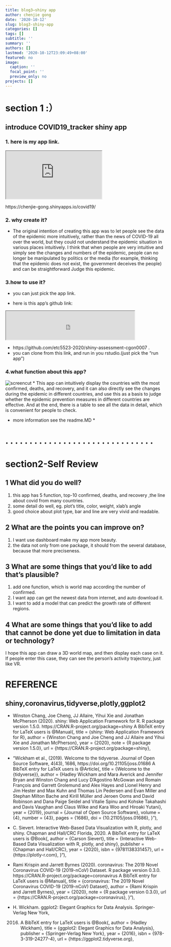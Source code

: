 ```yaml
---
title: blog3—shiny app
author: chenjie gong
date: '2020-10-12'
slug: blog3-shiny-app
categories: []
tags: []
subtitle: ''
summary: ''
authors: []
lastmod: '2020-10-12T23:09:49+08:00'
featured: no
image: 
  caption: ''
  focal_point: ''
  preview_only: no
projects: []
---
```

# section 1 :）
## introduce COVID19_tracker shiny app
### 1. here is my app link.
<iframe src="https://chenjie-gong.shinyapps.io/covid19/" ></iframe>
https://chenjie-gong.shinyapps.io/covid19/

### 2. why create it?
* The original intention of creating this app was to let people see the data of the epidemic more intuitively, rather than the news of COVID-19 all over the world, but they could not understand the epidemic situation in various places intuitively. I think that when people are very intuitive and simply see the changes and numbers of the epidemic, people can no longer be manipulated by politics or the media (for example, thinking that the epidemic does not exist, the government deceives the people) and can be straightforward Judge this epidemic.

### 3.how to use it?
* you can just pick the app link.

* here is this app's github link:

<iframe src="https://github.com/search?q=cgon0007" width="80%" height="90"></iframe>

* https://github.com/etc5523-2020/shiny-assessment-cgon0007 .
* you can clone from this link, and run in you rstudio.(just pick the "run app")

### 4.what function about this app?
![screencut](/post/2020-10-12-blog3-shiny-app.en_files/shinycut.png)
* This app can intuitively display the countries with the most confirmed, deaths, and recovery, and it can also directly see the changes during the epidemic in different countries, and use this as a basis to judge whether the epidemic prevention measures in different countries are effective.
And at the end, there is a table to see all the data in detail, which is convenient for people to check.

* more information see the readme.MD *
   
# . . . . . . . . . . . . . . . . . . . . . . . . . . . . . . . 

# section2-Self Review
## 1 What did you do well?
1. this app has 5 function, top-10 confirmed, deaths, and recovery ,the line about covid from many countries.
2. some detail do well, eg. plot's title, color, weight, xlab's angle
3. good choice about plot type, bar and line are very vivid and readable.

## 2 What are the points you can improve on?
1. I want use dashboard make my app more beauty.
2. the data not only from one package, it should from the several database, because that more preciseness.

## 3 What are some things that you’d like to add that’s plausible?
1. add one function, which is world map according the number of confirmed. 
2. I want app can get the newest data from internet, and auto download it.
3. I want to add a model that can predict the growth rate of different regions.

## 4 What are some things that you’d like to add that cannot be done yet due to limitation in data or technology?
I hope this app can draw a 3D world map, and then display each case on it. If people enter this case, they can see the person's activity trajectory, just like VR.


# REFERENCE
## shiny,coronavirus,tidyverse,plotly,ggplot2
* Winston Chang, Joe Cheng, JJ Allaire, Yihui Xie and Jonathan McPherson (2020). shiny:
  Web Application Framework for R. R package version 1.5.0.
  https://CRAN.R-project.org/package=shiny
A BibTeX entry for LaTeX users is
  @Manual{,
    title = {shiny: Web Application Framework for R},
    author = {Winston Chang and Joe Cheng and JJ Allaire and Yihui Xie and Jonathan McPherson},
    year = {2020},
    note = {R package version 1.5.0},
    url = {https://CRAN.R-project.org/package=shiny},

         
* "Wickham et al., (2019). Welcome to the tidyverse. Journal of Open Source Software,
  4(43), 1686, https://doi.org/10.21105/joss.01686
A BibTeX entry for LaTeX users is
  @Article{,
    title = {Welcome to the {tidyverse}},
    author = {Hadley Wickham and Mara Averick and Jennifer Bryan and Winston Chang and Lucy D'Agostino McGowan and Romain François and Garrett Grolemund and Alex Hayes and Lionel Henry and Jim Hester and Max Kuhn and Thomas Lin Pedersen and Evan Miller and Stephan Milton Bache and Kirill Müller and Jeroen Ooms and David Robinson and Dana Paige Seidel and Vitalie Spinu and Kohske Takahashi and Davis Vaughan and Claus Wilke and Kara Woo and Hiroaki Yutani},
    year = {2019},
    journal = {Journal of Open Source Software},
    volume = {4},
    number = {43},
    pages = {1686},
    doi = {10.21105/joss.01686},
  } "),

* C. Sievert. Interactive Web-Based Data Visualization with R, plotly, and shiny. Chapman
  and Hall/CRC Florida, 2020.
A BibTeX entry for LaTeX users is
  @Book{,
    author = {Carson Sievert},
    title = {Interactive Web-Based Data Visualization with R, plotly, and shiny},
    publisher = {Chapman and Hall/CRC},
    year = {2020},
    isbn = {9781138331457},
    url = {https://plotly-r.com},
  }"),
* Rami Krispin and Jarrett Byrnes (2020). coronavirus: The 2019 Novel Coronavirus
  COVID-19 (2019-nCoV) Dataset. R package version 0.3.0.
  https://CRAN.R-project.org/package=coronavirus
A BibTeX entry for LaTeX users is
  @Manual{,
    title = {coronavirus: The 2019 Novel Coronavirus COVID-19 (2019-nCoV) Dataset},
    author = {Rami Krispin and Jarrett Byrnes},
    year = {2020},
    note = {R package version 0.3.0},
    url = {https://CRAN.R-project.org/package=coronavirus},
  }"),

* H. Wickham. ggplot2: Elegant Graphics for Data Analysis. Springer-Verlag New York,
  2016.
A BibTeX entry for LaTeX users is
  @Book{,
    author = {Hadley Wickham},
    title = {ggplot2: Elegant Graphics for Data Analysis},
    publisher = {Springer-Verlag New York},
    year = {2016},
    isbn = {978-3-319-24277-4},
    url = {https://ggplot2.tidyverse.org},








